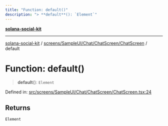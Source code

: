 ```yaml
---
title: "Function: default()"
description: "> **default**(): `Element`"
---
```


[**solana-social-kit**](../../../../../../README.mdx)

***

[solana-social-kit](../../../../../../README.mdx) / [screens/SampleUI/Chat/ChatScreen/ChatScreen](../README.mdx) / default

# Function: default()

> **default**(): `Element`

Defined in: [src/screens/SampleUI/Chat/ChatScreen/ChatScreen.tsx:24](https://github.com/SendArcade/solana-social-starter/blob/03568260ca96ed63f77049843c721de1cb011893/src/screens/SampleUI/Chat/ChatScreen/ChatScreen.tsx#L24)

## Returns

`Element`
